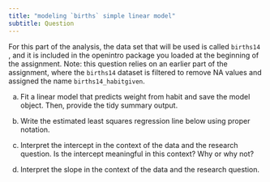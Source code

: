```yaml
---
title: "modeling `births` simple linear model"
subtitle: Question
---
```


For this part of the analysis, the data set that will be used is called `births14` , and it is included in the openintro package you loaded at the beginning of the assignment.
Note: this question relies on an earlier part of the assignment, where the `births14` dataset is filtered to remove NA values and assigned the name `births14_habitgiven`. 

a.  Fit a linear model that predicts weight from habit and save the model object. Then, provide the tidy summary output.

b.  Write the estimated least squares regression line below using proper notation.

c.  Interpret the intercept in the context of the data and the research question. Is the intercept meaningful in this context? Why or why not?

d.  Interpret the slope in the context of the data and the research question.